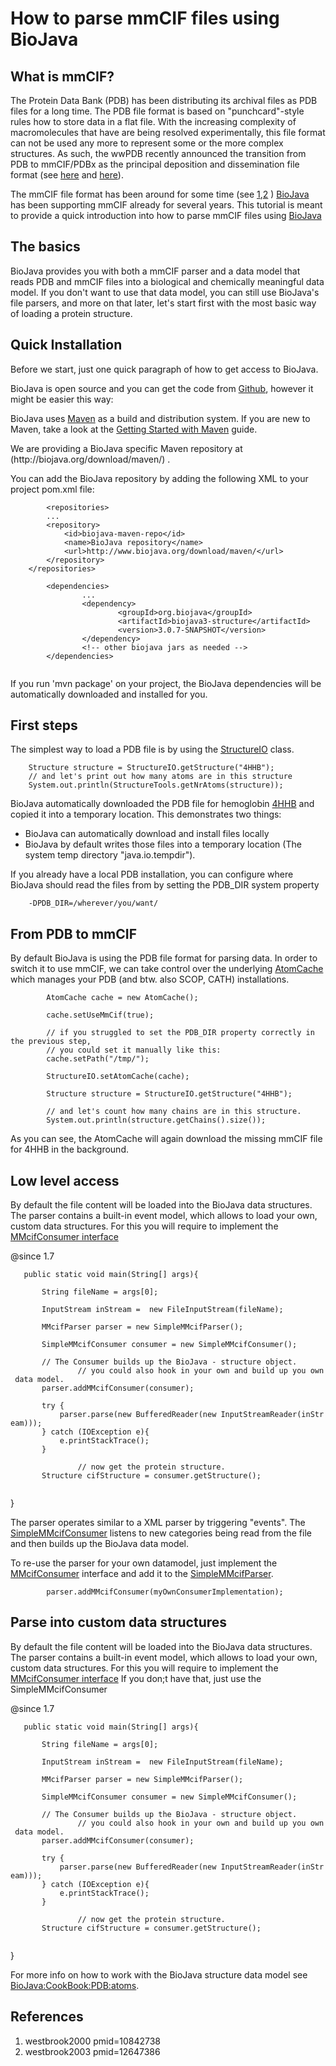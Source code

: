 = How to parse mmCIF files using BioJava =

== What is mmCIF? ==

The Protein Data Bank (PDB) has been distributing its archival files as PDB files for a long time. The PDB file format is based on &quot;punchcard&quot;-style rules how to store data in a flat file. With the increasing complexity of macromolecules that have are being resolved experimentally, this file format can not be used any more to represent some or the more complex structures. As such, the wwPDB recently announced the transition from PDB to mmCIF/PDBx as the principal deposition and dissemination file format (see [http://www.wwpdb.org/news/news_2013.html#22-May-2013 here] and [http://wwpdb.org/workshop/wgroup.html here]).

The mmCIF file format has been around for some time (see [[#westbrook2000|1]],[[#westbrook2003|2]] ) [http://www.biojava.org BioJava] has been supporting mmCIF already for several years. This tutorial is meant to provide a quick introduction into how to parse mmCIF files using [http://www.biojava.org BioJava]

== The basics ==

BioJava provides you with both a mmCIF parser and a data model that reads PDB and mmCIF files into a biological and chemically meaningful data model. If you don't want to use that data model, you can still use BioJava's file parsers, and more on that later, let's start first with the most basic way of loading a protein structure.

== Quick Installation ==

Before we start, just one quick paragraph of how to get access to BioJava.

BioJava is open source and you can get the code from [https://github.com/biojava/biojava Github], however it might be easier this way:

BioJava uses [http://maven.apache.org/ Maven] as a build and distribution system. If you are new to Maven, take a look at the [http://maven.apache.org/guides/getting-started/index.html Getting Started with Maven] guide.

We are providing a BioJava specific Maven repository at (http://biojava.org/download/maven/) .

You can add the BioJava repository by adding the following XML to your project pom.xml file:

<pre>
        <repositories>
		...
		<repository>
			<id>biojava-maven-repo</id>
			<name>BioJava repository</name>
			<url>http://www.biojava.org/download/maven/</url>			
		</repository>
	</repositories>

        <dependencies>
                ...
                <dependency>
                        <groupId>org.biojava</groupId>
                        <artifactId>biojava3-structure</artifactId>
                        <version>3.0.7-SNAPSHOT</version>
                </dependency>
                <!-- other biojava jars as needed -->
        </dependencies>
	
</pre>

If you run 'mvn package' on your project, the BioJava dependencies will be automatically downloaded and installed for you.

== First steps ==

The simplest way to load a PDB file is by using the [http://www.biojava.org/docs/api/org/biojava3/structure/StructureIO.html StructureIO] class.

<pre>
    Structure structure = StructureIO.getStructure("4HHB");
    // and let's print out how many atoms are in this structure
    System.out.println(StructureTools.getNrAtoms(structure));
</pre>
BioJava automatically downloaded the PDB file for hemoglobin [http://www.rcsb.org/pdb/explore.do?structureId=4HHB 4HHB] and copied it into a temporary location. This demonstrates two things:

* BioJava can automatically download and install files locally
* BioJava by default writes those files into a temporary location (The system temp directory &quot;java.io.tempdir&quot;).

If you already have a local PDB installation, you can configure where BioJava should read the files from by setting the PDB_DIR system property

<pre>
    -DPDB_DIR=/wherever/you/want/
</pre>

==From PDB to mmCIF==
<p>By default BioJava is using the PDB file format for parsing data. In order to switch it to use mmCIF, we can take control over the underlying <a href="http://www.biojava.org/docs/api/org/biojava/bio/structure/align/util/AtomCache.html">AtomCache</a> which manages your PDB (and btw. also SCOP, CATH) installations.</p>
<pre>
        AtomCache cache = new AtomCache();
            
        cache.setUseMmCif(true);
            
        // if you struggled to set the PDB_DIR property correctly in the previous step, 
        // you could set it manually like this:
        cache.setPath("/tmp/");
            
        StructureIO.setAtomCache(cache);
            
        Structure structure = StructureIO.getStructure("4HHB");
                    
        // and let's count how many chains are in this structure.
        System.out.println(structure.getChains().size());
</pre>

<p>As you can see, the AtomCache will again download the missing mmCIF file for 4HHB in the background.</p>

==Low level access==
By default the file content will be loaded into the BioJava data structures. The parser contains a built-in event model, which allows to load  your own, custom data structures.  For this you will require to implement the [http://www.biojava.org/docs/api/org/biojava/bio/structure/io/mmcif/MMcifConsumer.html MMcifConsumer interface] 

<java>
@since 1.7
	public static void main(String[] args){

		String fileName = args[0];
 		
		InputStream inStream =  new FileInputStream(fileName);
		
		MMcifParser parser = new SimpleMMcifParser();

		SimpleMMcifConsumer consumer = new SimpleMMcifConsumer();

		// The Consumer builds up the BioJava - structure object.
                // you could also hook in your own and build up you own data model.          
		parser.addMMcifConsumer(consumer);

		try {
			parser.parse(new BufferedReader(new InputStreamReader(inStream)));
		} catch (IOException e){
			e.printStackTrace();
		}

                // now get the protein structure.
		Structure cifStructure = consumer.getStructure();
                      
}

</java>


The parser operates similar to a XML parser by triggering &quot;events&quot;. The [http://www.biojava.org/docs/api/org/biojava/bio/structure/io/mmcif/SimpleMMcifConsumer.html SimpleMMcifConsumer] listens to new categories being read from the file and then builds up the BioJava data model.

To re-use the parser for your own datamodel, just implement the [http://www.biojava.org/docs/api/org/biojava/bio/structure/io/mmcif/MMcifConsumer.html MMcifConsumer] interface and add it to the [http://www.biojava.org/docs/api/org/biojava/bio/structure/io/mmcif/SimpleMMcifParser.html SimpleMMcifParser].
<pre>
        parser.addMMcifConsumer(myOwnConsumerImplementation);
</pre>

== Parse into custom data structures ==

By default the file content will be loaded into the BioJava data structures. The parser contains a built-in event model, which allows to load  your own, custom data structures.  For this you will require to implement the [http://www.spice-3d.org/public-files/javadoc/biojava/org/biojava/bio/structure/io/mmcif/MMcifConsumer.html MMcifConsumer interface] If you don;t have that, just use the SimpleMMcifConsumer

<java>
@since 1.7
	public static void main(String[] args){

		String fileName = args[0];
 		
		InputStream inStream =  new FileInputStream(fileName);
		
		MMcifParser parser = new SimpleMMcifParser();

		SimpleMMcifConsumer consumer = new SimpleMMcifConsumer();

		// The Consumer builds up the BioJava - structure object.
                // you could also hook in your own and build up you own data model.          
		parser.addMMcifConsumer(consumer);

		try {
			parser.parse(new BufferedReader(new InputStreamReader(inStream)));
		} catch (IOException e){
			e.printStackTrace();
		}

                // now get the protein structure.
		Structure cifStructure = consumer.getStructure();
                      
}

</java>

For more info on how to work with the BioJava structure data model see [[BioJava:CookBook:PDB:atoms]].

== References ==
<biblio>
#westbrook2000 pmid=10842738
#westbrook2003 pmid=12647386
</biblio>